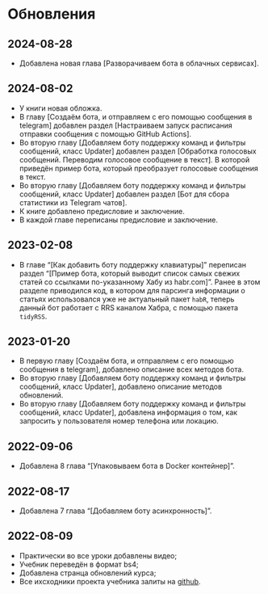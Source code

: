 # Обновления {-}

## 2024-08-28 {-}
* Добавлена новая глава [Разворачиваем бота в облачных сервисах].

## 2024-08-02 {-}
* У книги новая обложка.
* В главу [Создаём бота, и отправляем с его помощью сообщения в telegram] добавлен раздел [Настраиваем запуск расписания отправки сообщения с помощью GitHub Actions].
* Во вторую главу [Добавляем боту поддержку команд и фильтры сообщений, класс Updater] добавлен раздел [Обработка голосовых сообщений. Переводим голосовое сообщение в текст]. В которой приведён пример бота, который преобразует голосовые сообщения в текст.
* Во вторую главу [Добавляем боту поддержку команд и фильтры сообщений, класс Updater] добавлен раздел [Бот для сбора статистики из Telegram чатов].
* К книге добавлено предисловие и заключение.
* В каждой главе переписаны предисловие и заключение.

## 2023-02-08 {-}
* В главе "[Как добавить боту поддержку клавиатуры]" переписан раздел "[Пример бота, который выводит список самых свежих статей со ссылками по-указанному Хабу из habr.com]". Ранее в этом разделе приводился код, в котором для парсинга информации о статьях использовался уже не актуальный пакет `habR`, теперь данный бот работает с RRS каналом Хабра, с помощью пакета `tidyRSS`.

## 2023-01-20 {-}
* В первую главу [Создаём бота, и отправляем с его помощью сообщения в telegram], добавлено описание всех методов бота.
* Во вторую главу [Добавляем боту поддержку команд и фильтры сообщений, класс Updater], добавлено описание методов обновлений.
* Во вторую главу [Добавляем боту поддержку команд и фильтры сообщений, класс Updater], добавлена информация о том, как запросить у пользователя номер телефона или локацию.

## 2022-09-06 {-}
* Добавлена 8 глава "[Упаковываем бота в Docker контейнер]".

## 2022-08-17 {-}
* Добавлена 7 глава "[Добавляем боту асинхронность]".

## 2022-08-09 {-}
* Практически во все уроки добавлены видео;
* Учебник переведён в формат bs4;
* Добавлена странца обновлений курса;
* Все ихсходники проекта учебника залиты на [github](https://github.com/selesnow/build_telegram_bot_using_r).
